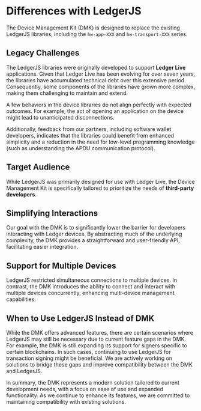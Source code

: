 # Differences with LedgerJS

The Device Management Kit (DMK) is designed to replace the existing LedgerJS libraries, including the `hw-app-XXX` and `hw-transport-XXX` series.

## Legacy Challenges

The LedgerJS libraries were originally developed to support **Ledger Live** applications. Given that Ledger Live has been evolving for over seven years, the libraries have accumulated technical debt over this extensive period. Consequently, some components of the libraries have grown more complex, making them challenging to maintain and extend.

A few behaviors in the device libraries do not align perfectly with expected outcomes. For example, the act of opening an application on the device might lead to unanticipated disconnections. 

Additionally, feedback from our partners, including software wallet developers, indicates that the libraries could benefit from enhanced simplicity and a reduction in the need for low-level programming knowledge (such as understanding the APDU communication protocol).


## Target Audience

While LedgerJS was primarily designed for use with Ledger Live, the Device Management Kit is specifically tailored to prioritize the needs of **third-party developers**.

## Simplifying Interactions

Our goal with the DMK is to significantly lower the barrier for developers interacting with Ledger devices. 
By abstracting much of the underlying complexity, the DMK provides a straightforward and user-friendly API, facilitating easier integration.

## Support for Multiple Devices

LedgerJS restricted simultaneous connections to multiple devices. In contrast, the DMK introduces the ability to connect and interact with multiple devices concurrently, enhancing multi-device management capabilities.

## When to Use LedgerJS Instead of DMK

While the DMK offers advanced features, there are certain scenarios where LedgerJS may still be necessary due to current feature gaps in the DMK. 
For example, the DMK is still expanding its support for signers specific to certain blockchains. In such cases, continuing to use LedgerJS for transaction signing might be beneficial. 
We are actively working on solutions to bridge these gaps and improve compatibility between the DMK and LedgerJS.

In summary, the DMK represents a modern solution tailored to current development needs, with a focus on ease of use and expanded functionality. 
As we continue to enhance its features, we are committed to maintaining compatibility with existing solutions.
